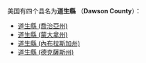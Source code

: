 美国有四个县名为'''道生縣''' （'''Dawson County'''）：
* [[道生縣_(喬治亞州)|道生縣 (喬治亞州)]]
* [[道生縣_(蒙大拿州)|道生縣 (蒙大拿州)]]
* [[道生縣_(內布拉斯加州)|道生縣 (內布拉斯加州)]]
* [[道生縣_(德克薩斯州)|道生縣 (德克薩斯州)]]
{{disambig|D道生縣|Cat=三字县名消歧义}}